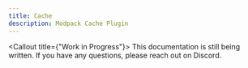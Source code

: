 ```yaml
---
title: Cache
description: Modpack Cache Plugin
---
```


<Callout title={"Work in Progress"}>
  This documentation is still being written. If you have any questions, please
  reach out on Discord.
</Callout>
